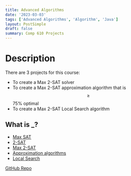 ```yaml
---
title: Advanced Algorithms
date: '2023-03-03'
tags: ['Advanced Algorithms', 'Algorithm', 'Java']
layout: PostSimple
draft: false
summary: Comp 610 Projects
---
```


# Description

There are 3 projects for this course:

- To create a Max 2-SAT solver
- To create a Max 2-SAT approximation algorithm that is $$\geq$$ 75% optimal
- To create a Max 2-SAT Local Search algorithm

## What is \_?

- [Max SAT](https://en.wikipedia.org/wiki/Maximum_satisfiability_problem)
- [2-SAT](https://en.wikipedia.org/wiki/2-satisfiability)
- [Max 2-SAT](https://en.wikipedia.org/wiki/2-satisfiability#Maximum-2-satisfiability)
- [Approximation algorithms](https://en.wikipedia.org/wiki/Approximation_algorithm)
- [Local Search](<https://en.wikipedia.org/wiki/Local_search_(optimization)>)

[GitHub Repo](https://github.com/EZRA-DVLPR/610_proj)
